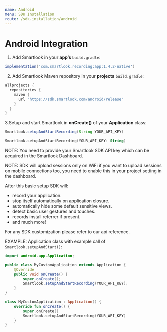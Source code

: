 ```yaml
---
name: Android
menu: SDK Installation
route: /sdk-installation/android
---
```


# Android Integration

1. Add Smartlook in your **app’s** `build.gradle`:

```gradle
implementation('com.smartlook.recording:app:1.4.2-native')
```

2. Add Smartlook Maven repository in your **projects** `build.gradle`:

```gradle
allprojects {
  repositories {
    maven {
      url "https://sdk.smartlook.com/android/release"
    }
  }
}
```

3.Setup and start Smartlook in **onCreate()** of your **Application** class:

```Java
Smartlook.setupAndStartRecording(String YOUR_API_KEY)
```

```Kotlin
Smartlook.setupAndStartRecording(YOUR_API_KEY: String)
```

NOTE: You need to provide your Smartlook SDK API key which can be acquired in the Smartlook Dashboard.

NOTE: SDK will upload sessions only on WiFi if you want to upload sessions on mobile connections too, you need to enable this in your project setting in the dashboard.

After this basic setup SDK will:
* record your application.
* stop itself automatically on application closure.
* automatically hide some default sensitive views.
* detect basic user gestures and touches.
* records install referrer if present.
* and much more!

For any SDK customization please refer to our api reference.

EXAMPLE: Application class with example call of `Smartlook.setupAndStart()`:

```Java
import android.app.Application;

public class MyCustomApplication extends Application {
    @Override
    public void onCreate() {
        super.onCreate();
        Smartlook.setupAndStartRecording(YOUR_API_KEY);
    }
}
```

```Kotlin
class MyCustomApplication : Application() {
    override fun onCreate() {
        super.onCreate()
        Smartlook.setupAndStartRecording(YOUR_API_KEY)
    }
}
```



